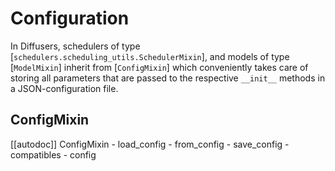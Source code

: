 <!--Copyright 2022 The HuggingFace Team. All rights reserved.

Licensed under the Apache License, Version 2.0 (the "License"); you may not use this file except in compliance with
the License. You may obtain a copy of the License at

http://www.apache.org/licenses/LICENSE-2.0

Unless required by applicable law or agreed to in writing, software distributed under the License is distributed on
an "AS IS" BASIS, WITHOUT WARRANTIES OR CONDITIONS OF ANY KIND, either express or implied. See the License for the
specific language governing permissions and limitations under the License.
-->

# Configuration

In Diffusers, schedulers of type [`schedulers.scheduling_utils.SchedulerMixin`], and models of type [`ModelMixin`] inherit from [`ConfigMixin`] which conveniently takes care of storing all parameters that are 
passed to the respective `__init__` methods in a JSON-configuration file.

## ConfigMixin

[[autodoc]] ConfigMixin
	- load_config
	- from_config
	- save_config
    - compatibles
	- config
